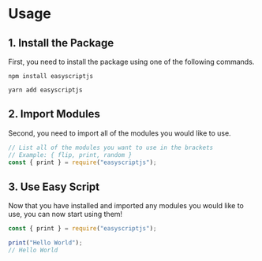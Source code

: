 # Usage

## 1. Install the Package
First, you need to install the package using one of the following commands.

```
npm install easyscriptjs
```

```
yarn add easyscriptjs
```

## 2. Import Modules
Second, you need to import all of the modules you would like to use.

```js
// List all of the modules you want to use in the brackets
// Example: { flip, print, random }
const { print } = require("easyscriptjs");
```

## 3. Use Easy Script
Now that you have installed and imported any modules you would like to use, you can now start using them!

```js
const { print } = require("easyscriptjs");

print("Hello World");
// Hello World
```
